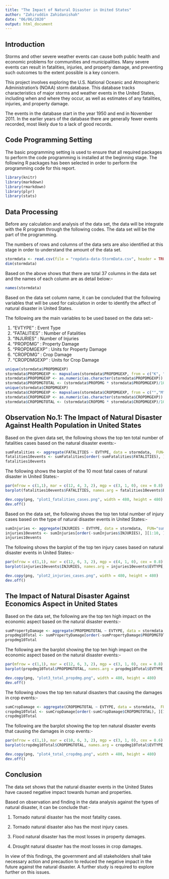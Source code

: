 ```yaml
---
title: "The Impact of Natural Disaster in United States"
author: "Zahiruddin Zahidanishah"
date: "06/06/2020"
output: html_document
---
```


## Introduction
Storms and other severe weather events can cause both public health and economic problems for communities and municipalities. Many severe events can result in fatalities, injuries, and property damage, and preventing such outcomes to the extent possible is a key concern.

This project involves exploring the U.S. National Oceanic and Atmospheric Administration's (NOAA) storm database. This database tracks characteristics of major storms and weather events in the United States, including when and where they occur, as well as estimates of any fatalities, injuries, and property damage.

The events in the database start in the year 1950 and end in November 2011. In the earlier years of the database there are generally fewer events recorded, most likely due to a lack of good records.

## Code Programming Setting
The basic programming setting is used to ensure that all required packages to perform the code programming is installed at the beginning stage. The following R packages has been selected in order to perform the programming code for this report.
```r
library(knitr)
library(markdown)
library(rmarkdown)
library(plyr)
library(stats)
```

## Data Processing
Before any calculation and analysis of the data set, the data will be integrate with the R program through the following codes. The data set will be the part of the programming. 

The numbers of rows and columns of the data sets are also identified at this stage in order to understand the amount of the data set.
```r
stormdata <- read.csv(file = "repdata-data-StormData.csv", header = TRUE, sep = ",")
dim(stormdata)
```
Based on the above shows that there are total 37 columns in the data set and the names of each column are as detail below:-
```r
names(stormdata)
```

Based on the data set column name, it can be concluded that the following variables that will be used for calculation in order to identify the affect of natural disaster in United States.

The following are the main variables to be used based on the data set:-

1. "EVTYPE"             : Event Type
2. "FATALITIES"         : Number of Fatalities
3. "INJURIES"           : Number of Injuries
4. "PROPDMG"            : Property Damage
5. "PROPDMGEXP"         : Units for Property Damage
6. "CROPDMG"            : Crop Damage
7. "CROPDMGEXP"         : Units for Crop Damage

```r
unique(stormdata$PROPDMGEXP)
stormdata$PROPDMGEXP <- mapvalues(stormdata$PROPDMGEXP, from = c("K", "M","", "B", "m", "+", "0", "5", "6", "?", "4", "2", "3", "h", "7", "H", "-", "1", "8"), to = c(10^3, 10^6, 1, 10^9, 10^6, 0,1,10^5, 10^6, 0, 10^4, 10^2, 10^3, 10^2, 10^7, 10^2, 0, 10, 10^8))
stormdata$PROPDMGEXP <- as.numeric(as.character(stormdata$PROPDMGEXP))
stormdata$PROPDMGTOTAL <- (stormdata$PROPDMG * stormdata$PROPDMGEXP)/1000000000
unique(stormdata$CROPDMGEXP)
stormdata$CROPDMGEXP <- mapvalues(stormdata$CROPDMGEXP, from = c("","M", "K", "m", "B", "?", "0", "k","2"), to = c(1,10^6, 10^3, 10^6, 10^9, 0, 1, 10^3, 10^2))
stormdata$CROPDMGEXP <- as.numeric(as.character(stormdata$CROPDMGEXP))
stormdata$CROPDMGTOTAL <- (stormdata$CROPDMG * stormdata$CROPDMGEXP)/1000000000
```

## Observation No.1: The Impact of Natural Disaster Against Health Population in United States

Based on the given data set, the following shows the top ten total number of fatalities cases based on the natural disaster events:-
```r
sumFatalities <- aggregate(FATALITIES ~ EVTYPE, data = stormdata,  FUN="sum")
fatalities10events <- sumFatalities[order(-sumFatalities$FATALITIES), ][1:10, ]
fatalities10events
```

The following shows the barplot of the 10 most fatal cases of natural disaster in United States:-
```r
par(mfrow = c(1,1), mar = c(12, 4, 3, 2), mgp = c(3, 1, 0), cex = 0.8)
barplot(fatalities10events$FATALITIES, names.arg = fatalities10events$EVTYPE, las = 3, main = "Ten Highest Fatalities Cases", ylab = "Number of Fatalities")
```

```r
dev.copy(png, "plot1_fatalities_cases.png", width = 480, height = 480)
dev.off()
```

Based on the data set, the following shows the top ten total number of injury cases based on the type of natural disaster events in United States:-
```r
sumInjuries <- aggregate(INJURIES ~ EVTYPE, data = stormdata,  FUN="sum")
injuries10events <- sumInjuries[order(-sumInjuries$INJURIES), ][1:10, ]
injuries10events
```

The following shows the barplot of the top ten injury cases based on natural disaster events in United States:-
```r
par(mfrow = c(1,1), mar = c(12, 6, 3, 2), mgp = c(4, 1, 0), cex = 0.8)
barplot(injuries10events$INJURIES, names.arg = injuries10events$EVTYPE, las = 3, main = "Ten Highest Injuries Cases", ylab = "Number of Injuries")
```

```r
dev.copy(png, "plot2_injuries_cases.png", width = 480, height = 480)
dev.off()
```

## The Impact of Natural Disaster Against Economics Aspect in United States

Based on the data set, the following are the top ten high impact on the economic aspect based on the natural disaster events:-
```r
sumPropertyDamage <- aggregate(PROPDMGTOTAL ~ EVTYPE, data = stormdata,  FUN="sum")
propdmg10Total <- sumPropertyDamage[order(-sumPropertyDamage$PROPDMGTOTAL), ][1:10, ]
propdmg10Total
```

The following are the barplot showing the top ten high impact on the economic aspect based on the natural disaster events:-
```r
par(mfrow = c(1,1), mar = c(12, 6, 3, 2), mgp = c(3, 1, 0), cex = 0.8)
barplot(propdmg10Total$PROPDMGTOTAL, names.arg = propdmg10Total$EVTYPE, las = 3, main = "Ten Highest Property Damages Cases", ylab = "Damage Property Values (in Billions)")
```

```r
dev.copy(png, "plot3_total_propdmg.png", width = 480, height = 480)
dev.off()
```

The following shows the top ten natural disasters that causing the damages in crop events:-
```r
sumCropDamage <- aggregate(CROPDMGTOTAL ~ EVTYPE, data = stormdata,  FUN="sum")
cropdmg10Total <- sumCropDamage[order(-sumCropDamage$CROPDMGTOTAL), ][1:10, ]
cropdmg10Total
```

The following are the barplot showing the top ten natural disaster events that causing the damages in crop events:-
```r
par(mfrow = c(1,1), mar = c(10, 6, 3, 2), mgp = c(3, 1, 0), cex = 0.6)
barplot(cropdmg10Total$CROPDMGTOTAL, names.arg = cropdmg10Total$EVTYPE, las = 2, main = "Ten Highest Crop Damages Cases", ylab = "Damage Crop Values (in Billions) ")
```

```r
dev.copy(png, "plot4_total_cropdmg.png", width = 480, height = 480)
dev.off()
```

## Conclusion

The data set shows that the natural disaster events in the United States have caused negative impact towards human and properties.

Based on observation and finding in the data analysis against the types of natural disaster, it can be conclude that:-

1. Tornado natural disaster has the most fatality cases.

2. Tornado natural disaster also has the most injury cases.

3. Flood natural disaster has the most losses in property damages.

4. Drought natural disaster has the most losses in crop damages.

In view of this findings, the government and all stakeholders shall take necessary action and precaution to reduced the negative impact in the future against the natural disaster. A further study is required to explore further on this issues.
